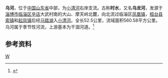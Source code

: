{{distinguish|乌江|乌鲁木齐河}}
{{Infobox River
  | river_name      =乌河
  | origin          = [[山东省|山东省]][[淄博市|淄博市]][[临淄区|临淄区]][[辛店街道_(淄博市)|辛店]]大武村南
  | mouth           = 山东省[[桓台县|桓台县]]北部[[马踏湖_(桓台县)|马踏湖]]
  | basin_countries = {{PRC}}
  | length          = 52.5 公里
  | watershed       =560.58 平方公里
}}
'''乌河'''，位于[[中国|中国]][[山东省|山东省]]中部，为[[小清河|小清河]]右岸支流。古称'''时水'''，又名'''乌龙河'''，发源于[[淄博市|淄博市]][[临淄区|临淄区]][[辛店街道_(淄博市)|辛店]]大武村南的大山、摩天岭北麓，向北流过临淄区[[凤凰镇_(淄博市)|凤凰镇]]，[[桓台县|桓台县]][[索镇街道|索镇]]和[[起凤镇|起凤镇]]后经[[马踏湖_(桓台县)|马踏湖]]入[[小清河|小清河]]。全长52.5公里，流域面积560.58平方公里。乌河属于季节性河流，上游基本为干涸河道。<ref name="中国河湖大典">{{cite book zh |author=《[[中国河湖大典|中国河湖大典]]》编纂委员会 |title=《中国河湖大典·淮河卷》 |format=M |edition=1 |location=北京 |publisher=中国水利水电出版社 |date=2010年9月 |pages=244页 |id= ISBN 978-7-5084-7953-8}}</ref>
==参考资料==
{{reflist}}

[[Category:山东河流|W]]
{{China-geo-stub}}